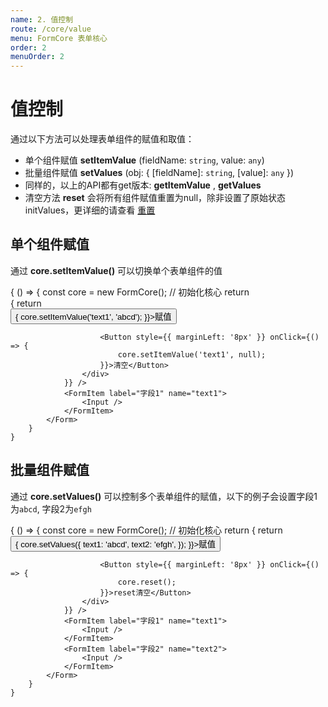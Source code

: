 ```yaml
---
name: 2. 值控制
route: /core/value
menu: FormCore 表单核心
order: 2
menuOrder: 2
---
```



# 值控制

通过以下方法可以处理表单组件的赋值和取值：

* 单个组件赋值 **setItemValue** (fieldName: `string`, value: `any`)
* 批量组件赋值 **setValues** (obj: { [fieldName]: `string`, [value]: `any` })
* 同样的，以上的API都有get版本: **getItemValue** , **getValues**
* 清空方法 **reset** 会将所有组件赋值重置为null，除非设置了原始状态initValues，更详细的请查看 [重置](core/reset)

## 单个组件赋值

通过 **core.setItemValue()** 可以切换单个表单组件的值

<Playground>
    {
        () => {
            const core = new FormCore(); // 初始化核心
            return <Form core={core}>
                <FormItem label="setItemValue(text1)" render={() => {
                    return <div>
                        <Button onClick={() => {
                            core.setItemValue('text1', 'abcd');
                        }}>赋值</Button>

                        <Button style={{ marginLeft: '8px' }} onClick={() => {
                            core.setItemValue('text1', null);
                        }}>清空</Button>
                    </div>
                }} />
                <FormItem label="字段1" name="text1">
                    <Input />
                </FormItem>
            </Form>
        }
    }
</Playground>

## 批量组件赋值

通过 **core.setValues()** 可以控制多个表单组件的赋值，以下的例子会设置字段1为`abcd`, 字段2为`efgh`

<Playground>
    {
        () => {
            const core = new FormCore(); // 初始化核心
            return <Form core={core}>
                <FormItem label="setItemStatus(text1)" render={() => {
                    return <div>
                        <Button onClick={() => {
                            core.setValues({
                                text1: 'abcd',
                                text2: 'efgh',
                            });
                        }}>赋值</Button>

                        <Button style={{ marginLeft: '8px' }} onClick={() => {
                            core.reset();
                        }}>reset清空</Button>
                    </div>
                }} />
                <FormItem label="字段1" name="text1">
                    <Input />
                </FormItem>
                <FormItem label="字段2" name="text2">
                    <Input />
                </FormItem>
            </Form>
        }
    }
</Playground>

